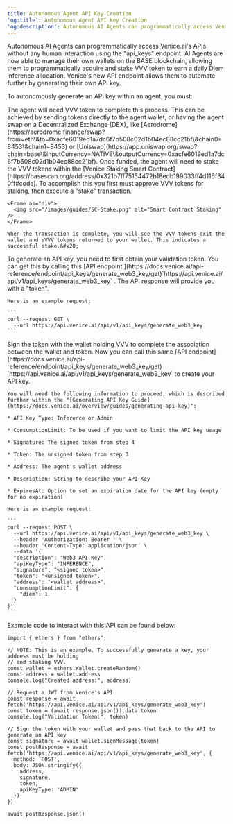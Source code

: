 ```yaml
---
title: Autonomous Agent API Key Creation
'og:title': Autonomous Agent API Key Creation
'og:description': Autonomous AI Agents can programmatically access Venice.ai's APIs without any human interaction using this endpoint.
---
```


Autonomous AI Agents can programmatically access Venice.ai's APIs without any human interaction using the "api\_keys" endpoint. AI Agents are now able to manage their own wallets on the BASE blockchain, allowing them to programmatically acquire and stake VVV token to earn a daily Diem inference allocation. Venice's new API endpoint allows them to automate further by generating their own API key.&#x20;

To autonomously generate an API key within an agent, you must:

<Steps>
  <Step title="Acquire VVV">
    The agent will need VVV token to complete this process. This can be achieved by sending tokens directly to the agent wallet, or having the agent swap on a Decentralized Exchange (DEX), like [Aerodrome](https://aerodrome.finance/swap?from=eth\&to=0xacfe6019ed1a7dc6f7b508c02d1b04ec88cc21bf\&chain0=8453\&chain1=8453) or [Uniswap](https://app.uniswap.org/swap?chain=base\&inputCurrency=NATIVE\&outputCurrency=0xacfe6019ed1a7dc6f7b508c02d1b04ec88cc21bf).
  </Step>

  <Step title="Stake VVV with Venice">
    Once funded, the agent will need to stake the VVV tokens within the [Venice Staking Smart Contract](https://basescan.org/address/0x321b7ff75154472b18edb199033ff4d116f340ff#code). To accomplish this you first must approve VVV tokens for staking, then execute a "stake" transaction.&#x20;

    <Frame as="div">
      <img src="/images/guides/SC-Stake.png" alt="Smart Contract Staking" />
    </Frame>

    When the transaction is complete, you will see the VVV tokens exit the wallet and sVVV tokens returned to your wallet. This indicates a successful stake.&#x20;
  </Step>

  <Step title="Obtain Validation Token">
    To generate an API key, you need to first obtain your validation token. You can get this by calling this [API endpoint ](https://docs.venice.ai/api-reference/endpoint/api_keys/generate_web3_key/get)`https://api.venice.ai/api/v1/api_keys/generate_web3_key` . The API response will provide you with a "token".&#x20;



    Here is an example request:

    ```
    curl --request GET \
      --url https://api.venice.ai/api/v1/api_keys/generate_web3_key
    ```
  </Step>

  <Step title="Sign for Wallet Validation">
    Sign the token with the wallet holding VVV to complete the association between the wallet and token.&#x20;
  </Step>

  <Step title="Generate API Key">
    Now you can call this same [API endpoint](https://docs.venice.ai/api-reference/endpoint/api_keys/generate_web3_key/get) `https://api.venice.ai/api/v1/api_keys/generate_web3_key` to create your API key.&#x20;

    You will need the following information to proceed, which is described further within the "[Generating API Key Guide](https://docs.venice.ai/overview/guides/generating-api-key)":

    * API Key Type: Inference or Admin

    * ConsumptionLimit: To be used if you want to limit the API key usage

    * Signature: The signed token from step 4

    * Token: The unsigned token from step 3

    * Address: The agent's wallet address

    * Description: String to describe your API Key

    * ExpiresAt: Option to set an expiration date for the API key (empty for no expiration)

    Here is an example request:

    ```
    curl --request POST \
      --url https://api.venice.ai/api/v1/api_keys/generate_web3_key \
      --header 'Authorization: Bearer ' \
      --header 'Content-Type: application/json' \
      --data '{
      "description": "Web3 API Key",
      "apiKeyType": "INFERENCE",
      "signature": "<signed token>",
      "token": "<unsigned token>",
      "address": "<wallet address>",
      "consumptionLimit": {
        "diem": 1
      }
    }'
    ```
  </Step>
</Steps>

Example code to interact with this API can be found below:

```
import { ethers } from "ethers";

// NOTE: This is an example. To successfully generate a key, your address must be holding
// and staking VVV.
const wallet = ethers.Wallet.createRandom()
const address = wallet.address
console.log("Created address:", address)

// Request a JWT from Venice's API
const response = await fetch('https://api.venice.ai/api/v1/api_keys/generate_web3_key')
const token = (await response.json()).data.token
console.log("Validation Token:", token)

// Sign the token with your wallet and pass that back to the API to generate an API key
const signature = await wallet.signMessage(token)
const postResponse = await fetch('https://api.venice.ai/api/v1/api_keys/generate_web3_key', {
  method: 'POST',
  body: JSON.stringify({
    address,
    signature,
    token,
    apiKeyType: 'ADMIN'
  })
})

await postResponse.json()
```
